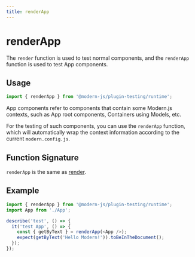 ```yaml
---
title: renderApp
---
```

# renderApp

The `render` function is used to test normal components, and the `renderApp` function is used to test App components.

## Usage

```ts
import { renderApp } from '@modern-js/plugin-testing/runtime';
```

App components refer to components that contain some Modern.js contexts, such as App root components, Containers using Models, etc.

For the testing of such components, you can use the `renderApp` function, which will automatically wrap the context information according to the current `modern.config.js`.

## Function Signature

`renderApp` is the same as [render](./render.mdx).

## Example

```ts
import { renderApp } from '@modern-js/plugin-testing/runtime';
import App from './App';

describe('test', () => {
  it('test App', () => {
    const { getByText } = renderApp(<App />);
    expect(getByText('Hello Modern!')).toBeInTheDocument();
  });
});
```
